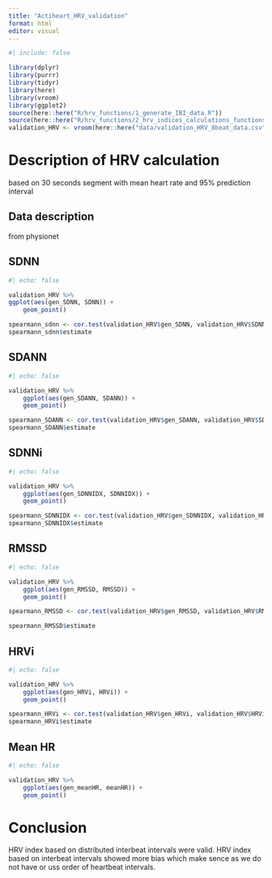 ```yaml
---
title: "Actiheart_HRV_validation"
format: html
editor: visual
---
```


```r
#| include: false

library(dplyr)
library(purrr)
library(tidyr)
library(here)
library(vroom)
library(ggplot2)
source(here::here("R/hrv_functions/1_generate_IBI_data.R"))
source(here::here("R/hrv_functions/2_hrv_indices_calculations_functions.R"))
validation_HRV <- vroom(here::here("data/validation_HRV_8beat_data.csv"))

```


# Description of HRV calculation 

based on 30 seconds segment with mean heart rate and 95% prediction interval


## Data description

from physionet

## SDNN
```r
#| echo: false

validation_HRV %>%
ggplot(aes(gen_SDNN, SDNN)) +
    geom_point()

spearmann_sdnn <- cor.test(validation_HRV$gen_SDNN, validation_HRV$SDNN, method=c("spearman"))
spearmann_sdnn$estimate
```

## SDANN

```r
#| echo: false

validation_HRV %>%
    ggplot(aes(gen_SDANN, SDANN)) +
    geom_point()

spearmann_SDANN <- cor.test(validation_HRV$gen_SDANN, validation_HRV$SDANN, method=c("spearman"))
spearmann_SDANN$estimate
```

## SDNNi

```r
#| echo: false

validation_HRV %>%
    ggplot(aes(gen_SDNNIDX, SDNNIDX)) +
    geom_point()

spearmann_SDNNIDX <- cor.test(validation_HRV$gen_SDNNIDX, validation_HRV$SDNNIDX, method=c("spearman"))
spearmann_SDNNIDX$estimate
```

## RMSSD

```r
#| echo: false

validation_HRV %>%
    ggplot(aes(gen_RMSSD, RMSSD)) +
    geom_point()

spearmann_RMSSD <- cor.test(validation_HRV$gen_RMSSD, validation_HRV$RMSSD, method=c("spearman"))

spearmann_RMSSD$estimate
```

## HRVi

```r
#| echo: false

validation_HRV %>%
    ggplot(aes(gen_HRVi, HRVi)) +
    geom_point()

spearmann_HRVi <- cor.test(validation_HRV$gen_HRVi, validation_HRV$HRVi, method=c("spearman"))
spearmann_HRVi$estimate
```

## Mean HR

```r
#| echo: false

validation_HRV %>%
    ggplot(aes(gen_meanHR, meanHR)) +
    geom_point()
```


# Conclusion

HRV index based on distributed interbeat intervals were valid. HRV index based on interbeat intervals showed more bias which make sence as we do not have or uss order of heartbeat intervals.
